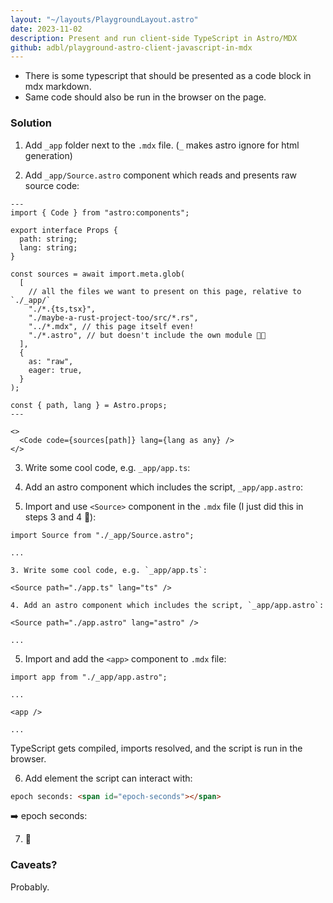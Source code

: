 ```yaml
---
layout: "~/layouts/PlaygroundLayout.astro"
date: 2023-11-02
description: Present and run client-side TypeScript in Astro/MDX
github: adbl/playground-astro-client-javascript-in-mdx
---
```



- There is some typescript that should be presented as a code block in mdx
  markdown.
- Same code should also be run in the browser on the page.

### Solution

1. Add `_app` folder next to the `.mdx` file. (`_` makes astro ignore for html
   generation)

2. Add `_app/Source.astro` component which reads and presents raw source code:

```astro
---
import { Code } from "astro:components";

export interface Props {
  path: string;
  lang: string;
}

const sources = await import.meta.glob(
  [
    // all the files we want to present on this page, relative to `./_app/`
    "./*.{ts,tsx}",
    "./maybe-a-rust-project-too/src/*.rs",
    "../*.mdx", // this page itself even!
    "./*.astro", // but doesn't include the own module 🤷😢
  ],
  {
    as: "raw",
    eager: true,
  }
);

const { path, lang } = Astro.props;
---

<>
  <Code code={sources[path]} lang={lang as any} />
</>
```

3. Write some cool code, e.g. `_app/app.ts`:

<Source path="./app.ts" lang="ts" />

4. Add an astro component which includes the script, `_app/app.astro`:

<Source path="./app.astro" lang="astro" />

5. Import and use `<Source>` component in the `.mdx` file (I just did this in
   steps 3 and 4 🤩):

```mdx
import Source from "./_app/Source.astro";

...

3. Write some cool code, e.g. `_app/app.ts`:

<Source path="./app.ts" lang="ts" />

4. Add an astro component which includes the script, `_app/app.astro`:

<Source path="./app.astro" lang="astro" />

...
```

5. Import and add the `<app>` component to `.mdx` file:

```mdx
import app from "./_app/app.astro";

...

<app />

...
```

<app />

TypeScript gets compiled, imports resolved, and the script is run in the
browser.

6. Add element the script can interact with:

```html
epoch seconds: <span id="epoch-seconds"></span>
```

➡️ epoch seconds: <span id="epoch-seconds"></span>

7. 🥳

### Caveats?

Probably.
